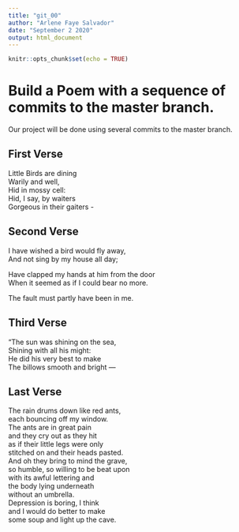 ```yaml
---
title: "git_00"
author: "Arlene Faye Salvador"
date: "September 2 2020"
output: html_document
---
```


```r
knitr::opts_chunk$set(echo = TRUE)
```
# Build a Poem with a sequence of commits to the master branch.
Our project will be done using several commits to the master branch.
<!-- Do not modify or change any text in "!--" bracketed areas such as this --- these are instructions to
you, if you change any of this the git program will notice it and compromise your git merging strategy !-->

## First Verse 
<!--Put the first five lines of a poem by Lewis Carrol in this section!-->
Little Birds are dining  
Warily and well,  
Hid in mossy cell:  
Hid, I say, by waiters  
Gorgeous in their gaiters -  

## Second Verse
<!--Put the first five lines of a poem by Robert Frost here!-->
I have wished a bird would fly away,  
And not sing by my house all day;  

Have clapped my hands at him from the door  
When it seemed as if I could bear no more.  

The fault must partly have been in me.  

## Third Verse
<!--Put the first two verses of The Walrus and the Carpenter here!-->
"The sun was shining on the sea,  
      Shining with all his might:  
He did his very best to make  
      The billows smooth and bright —  

## Last Verse
<!--Put a short poem of your choice 8-20 lines,here!-->
The rain drums down like red ants,  
each bouncing off my window.  
The ants are in great pain  
and they cry out as they hit  
as if their little legs were only  
stitched on and their heads pasted.  
And oh they bring to mind the grave,  
so humble, so willing to be beat upon  
with its awful lettering and  
the body lying underneath  
without an umbrella.  
Depression is boring, I think  
and I would do better to make  
some soup and light up the cave.  
